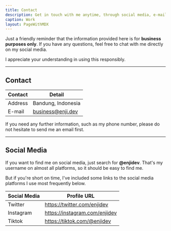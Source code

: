```yaml
---
title: Contact
description: Get in touch with me anytime, through social media, e-mail, or phone number.
caption: Work
layout: PageWithMDX
---
```


Just a friendly reminder that the information provided here is for **business purposes only**. If you have any questions, feel free to chat with me directly on my social media.

I appreciate your understanding in using this responsibly.

---

## Contact

| Contact | Detail             |
| ------- | ------------------ |
| Address | Bandung, Indonesia |
| E-mail  | business@enji.dev  |

If you need any further information, such as my phone number, please do not hesitate to send me an email first.

---

## Social Media

If you want to find me on social media, just search for **@enjidev**. That's my username on almost all platforms, so it should be easy to find me.

But if you're short on time, I've included some links to the social media platforms I use most frequently below.

| Social Media | Profile URL                   |
| ------------ | ----------------------------- |
| Twitter      | https://twitter.com/enjidev   |
| Instagram    | https://instagram.com/enjidev |
| Tiktok       | https://tiktok.com/@enjidev   |
